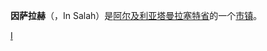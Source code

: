 {{Infobox Settlement
| name = 因萨拉赫<br />عين صالح
| image_skyline = 
| imagesize = 
| image_caption = 
| image_flag = 
| image_shield = 
| pushpin_map = Algeria
| pushpin_label_position = bottom
| subdivision_type = 国家
| subdivision_name = {{ALG}}
| subdivision_type1 = [[省_(阿尔及利亚)|省]]
| subdivision_name1 = [[塔曼拉塞特省|塔曼拉塞特省]]
| subdivision_type2 = 
| subdivision_name2 = 
| elevation_m = 
| elevation_ft = 
| area_total_km2 = 43938
| population_as_of = 1998年
| population_total = 28022
| population_density_km2 = auto
| timezone = [[欧洲中部时间|CET]]
| utc_offset = +1
| timezone_DST = 
| utc_offset_DST = 
| latd = 27
| latm = 15
| lats =
| latNS = N
| longd = 2
| longm = 31
| longs = 
| longEW = E
| website =  
}}
'''因萨拉赫'''（{{lang-ar|عين صالح}}，In Salah）是[[阿尔及利亚|阿尔及利亚]][[塔曼拉塞特省|塔曼拉塞特省]]的一个[[市镇_(阿尔及利亚)|市镇]]。

{{Algeria-stub}}

[[Category:阿尔及利亚城市|I]]